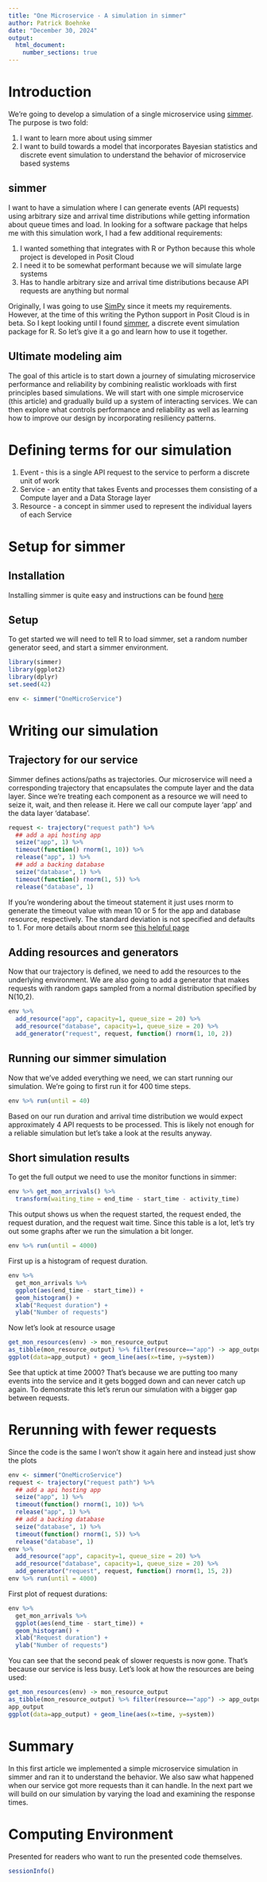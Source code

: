 ```yaml
---
title: "One Microservice - A simulation in simmer"
author: Patrick Boehnke
date: "December 30, 2024"
output:
  html_document:
    number_sections: true
---
```


# Introduction
We're going to develop a simulation of a single microservice using [simmer](https://r-simmer.org/). The purpose is two fold:

1. I want to learn more about using simmer
2. I want to build towards a model that incorporates Bayesian statistics and discrete event simulation to understand the behavior of microservice based systems

## simmer
I want to have a simulation where I can generate events (API requests) using arbitrary size and arrival time distributions while getting information about queue times and load. In looking for a software package that helps me with this simulation work, I had a few additional requirements:

1. I wanted something that integrates with R or Python because this whole project is developed in Posit Cloud
2. I need it to be somewhat performant because we will simulate large systems
3. Has to handle arbitrary size and arrival time distributions because API requests are anything but normal

Originally, I was going to use [SimPy](https://simpy.readthedocs.io/en/latest/) since it meets my requirements. However, at the time of this writing the Python support in Posit Cloud is in beta. So I kept looking until I found [simmer](https://r-simmer.org/), a discrete event simulation package for R. So let's give it a go and learn how to use it together.

## Ultimate modeling aim
The goal of this article is to start down a journey of simulating microservice performance and reliability by combining realistic workloads with first principles based simulations. We will start with one simple microservice (this article) and gradually build up a system of interacting services. We can then explore what controls performance and reliability as well as learning how to improve our design by incorporating resiliency patterns.

# Defining terms for our simulation
1. Event - this is a single API request to the service to perform a discrete unit of work
2. Service - an entity that takes Events and processes them consisting of a Compute layer and a Data Storage layer
3. Resource - a concept in simmer used to represent the individual layers of each Service

# Setup for simmer
## Installation
Installing simmer is quite easy and instructions can be found [here](https://r-simmer.org/#installation)

## Setup
To get started we will need to tell R to load simmer, set a random number generator seed, and start a simmer environment.

```r
library(simmer)
library(ggplot2)
library(dplyr)
set.seed(42)

env <- simmer("OneMicroService")
```

# Writing our simulation
## Trajectory for our service
Simmer defines actions/paths as trajectories. Our microservice will need a corresponding trajectory that encapsulates the compute layer and the data layer. Since we're treating each component as a resource we will need to seize it, wait, and then release it. Here we call our compute layer 'app' and the data layer 'database'.
```r
request <- trajectory("request path") %>%
  ## add a api hosting app
  seize("app", 1) %>%
  timeout(function() rnorm(1, 10)) %>%
  release("app", 1) %>%
  ## add a backing database
  seize("database", 1) %>%
  timeout(function() rnorm(1, 5)) %>%
  release("database", 1)
```

If you're wondering about the timeout statement it just uses rnorm to generate the timeout value with mean 10 or 5 for the app and database resource, respectively. The standard deviation is not specified and defaults to 1. For more details about rnorm see [this helpful page](https://www.scaler.com/topics/r-rnorm/)

## Adding resources and generators
Now that our trajectory is defined, we need to add the resources to the underlying environment. We are also going to add a generator that makes requests with random gaps sampled from a normal distribution specified by N(10,2).
```r
env %>%
  add_resource("app", capacity=1, queue_size = 20) %>%
  add_resource("database", capacity=1, queue_size = 20) %>%
  add_generator("request", request, function() rnorm(1, 10, 2))
```

## Running our simmer simulation
Now that we've added everything we need, we can start running our simulation. We're going to first run it for 400 time steps.
```r
env %>% run(until = 40)
```

Based on our run duration and arrival time distribution we would expect approximately 4 API requests to be processed. This is likely not enough for a reliable simulation but let's take a look at the results anyway.

## Short simulation results
To get the full output we need to use the monitor functions in simmer: 
```r
env %>% get_mon_arrivals() %>%
  transform(waiting_time = end_time - start_time - activity_time)
```

This output shows us when the request started, the request ended, the request duration, and the request wait time. Since this table is a lot, let's try out some graphs after we run the simulation a bit longer. 

```r
env %>% run(until = 4000)
```

First up is a histogram of request duration.
```r
env %>%
  get_mon_arrivals %>%
  ggplot(aes(end_time - start_time)) +
  geom_histogram() +
  xlab("Request duration") +
  ylab("Number of requests")
```

Now let's look at resource usage
```r
get_mon_resources(env) -> mon_resource_output
as_tibble(mon_resource_output) %>% filter(resource=="app") -> app_output
ggplot(data=app_output) + geom_line(aes(x=time, y=system))
```
See that uptick at time 2000? That's because we are putting too many events into the service and it gets bogged down and can never catch up again. To demonstrate this let's rerun our simulation with a bigger gap between requests.

# Rerunning with fewer requests
Since the code is the same I won't show it again here and instead just show the plots

```r
env <- simmer("OneMicroService")
request <- trajectory("request path") %>%
  ## add a api hosting app
  seize("app", 1) %>%
  timeout(function() rnorm(1, 10)) %>%
  release("app", 1) %>%
  ## add a backing database
  seize("database", 1) %>%
  timeout(function() rnorm(1, 5)) %>%
  release("database", 1)
env %>%
  add_resource("app", capacity=1, queue_size = 20) %>%
  add_resource("database", capacity=1, queue_size = 20) %>%
  add_generator("request", request, function() rnorm(1, 15, 2))
env %>% run(until = 4000)

```

First plot of request durations:
```r
env %>%
  get_mon_arrivals %>%
  ggplot(aes(end_time - start_time)) +
  geom_histogram() +
  xlab("Request duration") +
  ylab("Number of requests")
```

You can see that the second peak of slower requests is now gone. That's because our service is less busy. Let's look at how the resources are being used:
```r
get_mon_resources(env) -> mon_resource_output
as_tibble(mon_resource_output) %>% filter(resource=="app") -> app_output
app_output
ggplot(data=app_output) + geom_line(aes(x=time, y=system))
```

# Summary
In this first article we implemented a simple microservice simulation in simmer and ran it to understand the behavior. We also saw what happened when our service got more requests than it can handle. In the next part we will build on our simulation by varying the load and examining the response times.

# Computing Environment
Presented for readers who want to run the presented code themselves.
```r
sessionInfo()
```
